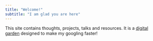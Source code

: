 ```yaml
---
title: "Welcome!"
subtitle: "I am glad you are here"
---
```


This site contains thoughts, projects, talks and resources. It is a [digital garden](https://maggieappleton.com/garden-history) designed to make my googling faster!


